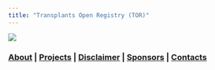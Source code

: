 ```yaml
---
title: "Transplants Open Registry (TOR)"
---
```


![](images/od2.jpg)

### [About](about.html) | [Projects](projects.html) | [Disclaimer](disclaimer.html) | [Sponsors](sponsors.html) | [Contacts](contacts.html)
